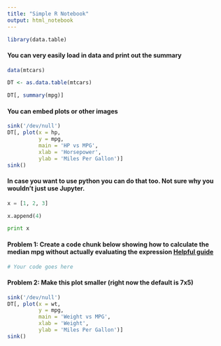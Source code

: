 ```yaml
---
title: "Simple R Notebook"
output: html_notebook
---
```


<!-- When we want code to be evaluated, but not displayed we use echo = F -->
<!-- By default, R Markdown is evaluated in a fresh R environment, so we have to
load our libraries at the start.  We will also discuss other ways of evaluating 
R Markdown where you can provide an environment -->
```r

library(data.table)

```

#### You can very easily load in data and print out the summary
```r

data(mtcars)

DT <- as.data.table(mtcars)

DT[, summary(mpg)]

```

#### You can embed plots or other images
<!-- Note that you can use the fig.align option to change the alignment of the image -->
```r
sink('/dev/null')
DT[, plot(x = hp, 
          y = mpg, 
          main = 'HP vs MPG', 
          xlab = 'Horsepower', 
          ylab = 'Miles Per Gallon')]
sink()
```

#### In case you want to use python you can do that too. Not sure why you wouldn't just use Jupyter.
```python
x = [1, 2, 3]

x.append(4)

print x

```

#### Problem 1: Create a code chunk below showing how to calculate the median mpg without actually evaluating the expression [Helpful guide](http://yihui.name/knitr/options/)
```r
# Your code goes here

```

#### Problem 2: Make this plot smaller (right now the default is 7x5)
```r
sink('/dev/null')
DT[, plot(x = wt, 
          y = mpg, 
          main = 'Weight vs MPG', 
          xlab = 'Weight', 
          ylab = 'Miles Per Gallon')]
sink()
```
